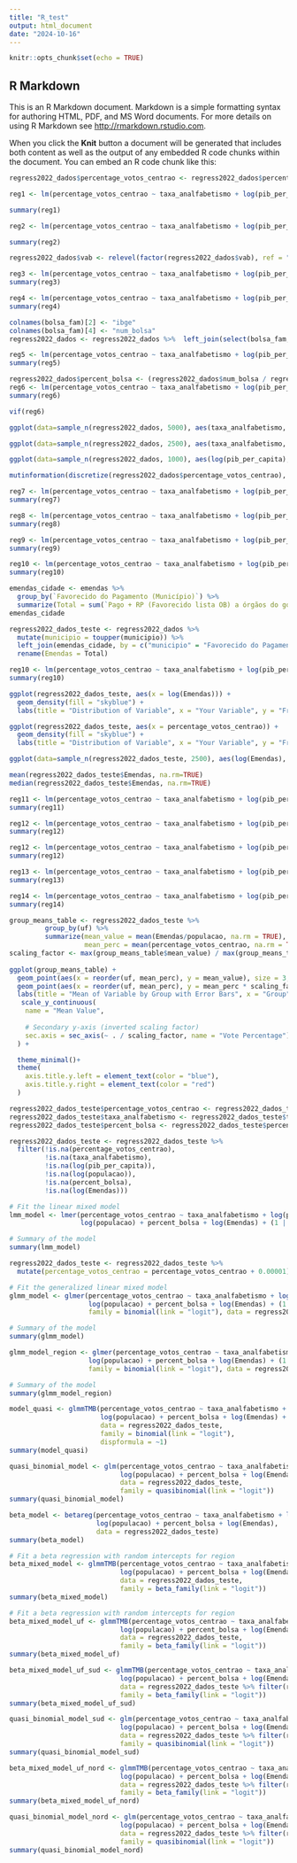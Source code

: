 ```yaml
---
title: "R_test"
output: html_document
date: "2024-10-16"
---
```


```r
knitr::opts_chunk$set(echo = TRUE)
```

## R Markdown

This is an R Markdown document. Markdown is a simple formatting syntax for authoring HTML, PDF, and MS Word documents. For more details on using R Markdown see <http://rmarkdown.rstudio.com>.

When you click the **Knit** button a document will be generated that includes both content as well as the output of any embedded R code chunks within the document. You can embed an R code chunk like this:



```r
regress2022_dados$percentage_votos_centrao <- regress2022_dados$percentage_votos_centrao*100
```



```r
reg1 <- lm(percentage_votos_centrao ~ taxa_analfabetismo + log(pib_per_capita) + log(populacao), data=regress2022_dados)
```

```r
summary(reg1)
```
```r
reg2 <- lm(percentage_votos_centrao ~ taxa_analfabetismo + log(pib_per_capita) + log(populacao) + Impostos, data=regress2022_dados)
```


```r
summary(reg2)
```


```r
regress2022_dados$vab <- relevel(factor(regress2022_dados$vab), ref = "Produção florestal, pesca e aquicultura")

reg3 <- lm(percentage_votos_centrao ~ taxa_analfabetismo + log(pib_per_capita) + log(populacao) + Impostos + vab, data=regress2022_dados)
summary(reg3)
```

```r
reg4 <- lm(percentage_votos_centrao ~ taxa_analfabetismo + log(pib_per_capita) + log(populacao) + factor(uf), data = regress2022_dados)
summary(reg4)
```

```r
colnames(bolsa_fam)[2] <- "ibge"
colnames(bolsa_fam)[4] <- "num_bolsa"
regress2022_dados <- regress2022_dados %>%  left_join(select(bolsa_fam, ibge, num_bolsa), by="ibge")
```

```r
reg5 <- lm(percentage_votos_centrao ~ taxa_analfabetismo + log(pib_per_capita) + log(populacao)+ log(Impostos) + num_bolsa, data = regress2022_dados)
summary(reg5)
```
```r
regress2022_dados$percent_bolsa <- (regress2022_dados$num_bolsa / regress2022_dados$populacao)*100
reg6 <- lm(percentage_votos_centrao ~ taxa_analfabetismo + log(pib_per_capita) + log(populacao) + percent_bolsa, data = regress2022_dados)
summary(reg6)
```

```r
vif(reg6)
```
```r
ggplot(data=sample_n(regress2022_dados, 5000), aes(taxa_analfabetismo, percentage_votos_centrao, color=regiao)) + geom_point()

```

```r
ggplot(data=sample_n(regress2022_dados, 2500), aes(taxa_analfabetismo, percentage_votos_centrao, color=`Administração, defesa, educação e saúde públicas e seguridade social`)) + geom_point() + theme(legend.position="bottom")
```
```r
ggplot(data=sample_n(regress2022_dados, 1000), aes(log(pib_per_capita), percentage_votos_centrao, color=regiao, size=populacao)) + geom_point() + theme(legend.position="bottom")
```
```r
mutinformation(discretize(regress2022_dados$percentage_votos_centrao), discretize(regress2022_dados$Impostos))

```

```r

reg7 <- lm(percentage_votos_centrao ~ taxa_analfabetismo + log(pib_per_capita) + log(populacao) + percent_bolsa + factor(uf) , data = regress2022_dados)
summary(reg7)
```

```r
reg8 <- lm(percentage_votos_centrao ~ taxa_analfabetismo + log(pib_per_capita) + log(populacao) + percent_bolsa + factor(regiao), data = regress2022_dados_teste)
summary(reg8)
```

```r
reg9 <- lm(percentage_votos_centrao ~ taxa_analfabetismo + log(pib_per_capita) + log(populacao) + percent_bolsa + percent_bolsa * factor(regiao) , data = regress2022_dados)
summary(reg9)
```

```r
reg10 <- lm(percentage_votos_centrao ~ taxa_analfabetismo + log(pib_per_capita) + log(populacao) + percent_bolsa + taxa_analfabetismo * factor(regiao) + percent_bolsa * factor(regiao) , data = regress2022_dados)
summary(reg10)
```
```r
emendas_cidade <- emendas %>% 
  group_by(`Favorecido do Pagamento (Município)`) %>%
  summarize(Total = sum(`Pago + RP (Favorecido lista OB) a órgãos do governo`))
emendas_cidade
```
```r
regress2022_dados_teste <- regress2022_dados %>%
  mutate(municipio = toupper(municipio)) %>%
  left_join(emendas_cidade, by = c("municipio" = "Favorecido do Pagamento (Município)")) %>%
  rename(Emendas = Total)
```

```r
reg10 <- lm(percentage_votos_centrao ~ taxa_analfabetismo + log(pib_per_capita) + log(populacao) + percent_bolsa + log(Emendas), data = regress2022_dados_teste)
summary(reg10)
```
```r
ggplot(regress2022_dados_teste, aes(x = log(Emendas))) +
  geom_density(fill = "skyblue") +
  labs(title = "Distribution of Variable", x = "Your Variable", y = "Frequency")
```
```r
ggplot(regress2022_dados_teste, aes(x = percentage_votos_centrao)) +
  geom_density(fill = "skyblue") +
  labs(title = "Distribution of Variable", x = "Your Variable", y = "Frequency")
```

```r
ggplot(data=sample_n(regress2022_dados_teste, 2500), aes(log(Emendas), percentage_votos_centrao, color=regiao)) + geom_point() + theme(legend.position="bottom")
```
```r
mean(regress2022_dados_teste$Emendas, na.rm=TRUE)
median(regress2022_dados_teste$Emendas, na.rm=TRUE)
```

```r
reg11 <- lm(percentage_votos_centrao ~ taxa_analfabetismo + log(pib_per_capita) + log(populacao) + percent_bolsa + factor(regiao)* log(Emendas), data = regress2022_dados_teste)
summary(reg11)
```
```r
reg12 <- lm(percentage_votos_centrao ~ taxa_analfabetismo + log(pib_per_capita) + log(populacao) + percent_bolsa *factor(regiao) + factor(regiao)* log(Emendas), data = regress2022_dados_teste)
summary(reg12)
```

```r
reg12 <- lm(percentage_votos_centrao ~ taxa_analfabetismo + log(pib_per_capita) + log(populacao) + percent_bolsa + factor(regiao) + log(Emendas), data = regress2022_dados_teste)
summary(reg12)
```
```r
reg13 <- lm(percentage_votos_centrao ~ taxa_analfabetismo + log(pib_per_capita) + log(populacao)  + factor(regiao)*log(Emendas), data = regress2022_dados_teste)
summary(reg13)
```
```r
reg14 <- lm(percentage_votos_centrao ~ taxa_analfabetismo + log(pib_per_capita) + log(populacao) + percent_bolsa+ factor(uf) + log(Emendas), data = regress2022_dados_teste)
summary(reg14)
```



```r
group_means_table <- regress2022_dados_teste %>%
         group_by(uf) %>%
         summarize(mean_value = mean(Emendas/populacao, na.rm = TRUE),
                   mean_perc = mean(percentage_votos_centrao, na.rm = TRUE)) 
scaling_factor <- max(group_means_table$mean_value) / max(group_means_table$mean_perc)
      
ggplot(group_means_table) +
  geom_point(aes(x = reorder(uf, mean_perc), y = mean_value), size = 3, color = "blue") +
  geom_point(aes(x = reorder(uf, mean_perc), y = mean_perc * scaling_factor, size = 3, color = "red")) +
  labs(title = "Mean of Variable by Group with Error Bars", x = "Group", y = "Mean Value") +
   scale_y_continuous(
    name = "Mean Value",
    
    # Secondary y-axis (inverted scaling factor)
    sec.axis = sec_axis(~ . / scaling_factor, name = "Vote Percentage")
  ) +

  theme_minimal()+
  theme(
    axis.title.y.left = element_text(color = "blue"),
    axis.title.y.right = element_text(color = "red")
  )
```

```r
regress2022_dados_teste$percentage_votos_centrao <- regress2022_dados_teste$percentage_votos_centrao/100
regress2022_dados_teste$taxa_analfabetismo <- regress2022_dados_teste$taxa_analfabetismo/100
regress2022_dados_teste$percent_bolsa <- regress2022_dados_teste$percent_bolsa/100
```
```r
regress2022_dados_teste <- regress2022_dados_teste %>%
  filter(!is.na(percentage_votos_centrao), 
         !is.na(taxa_analfabetismo), 
         !is.na(log(pib_per_capita)),
         !is.na(log(populacao)),
         !is.na(percent_bolsa),
         !is.na(log(Emendas)))
```


```r
# Fit the linear mixed model
lmm_model <- lmer(percentage_votos_centrao ~ taxa_analfabetismo + log(pib_per_capita) + 
                  log(populacao) + percent_bolsa + log(Emendas) + (1 | uf), data = regress2022_dados_teste)

# Summary of the model
summary(lmm_model)
```
```r
regress2022_dados_teste <- regress2022_dados_teste %>% 
  mutate(percentage_votos_centrao = percentage_votos_centrao + 0.00001)

```


```r

# Fit the generalized linear mixed model
glmm_model <- glmer(percentage_votos_centrao ~ taxa_analfabetismo + log(pib_per_capita) + 
                    log(populacao) + percent_bolsa + log(Emendas) + (1 | uf), 
                    family = binomial(link = "logit"), data = regress2022_dados_teste)

# Summary of the model
summary(glmm_model)


```
```r
glmm_model_region <- glmer(percentage_votos_centrao ~ taxa_analfabetismo + log(pib_per_capita) + 
                    log(populacao) + percent_bolsa + log(Emendas) + (1 | regiao), 
                    family = binomial(link = "logit"), data = regress2022_dados_teste)

# Summary of the model
summary(glmm_model_region)
```


```r
model_quasi <- glmmTMB(percentage_votos_centrao ~ taxa_analfabetismo + log(pib_per_capita) +
                       log(populacao) + percent_bolsa + log(Emendas) + (1 | uf),
                       data = regress2022_dados_teste,
                       family = binomial(link = "logit"),
                       dispformula = ~1)
summary(model_quasi)
```

```r
quasi_binomial_model <- glm(percentage_votos_centrao ~ taxa_analfabetismo + log(pib_per_capita) +
                            log(populacao) + percent_bolsa + log(Emendas),
                            data = regress2022_dados_teste,
                            family = quasibinomial(link = "logit"))
summary(quasi_binomial_model)

```
```r
beta_model <- betareg(percentage_votos_centrao ~ taxa_analfabetismo + log(pib_per_capita) +
                      log(populacao) + percent_bolsa + log(Emendas), 
                      data = regress2022_dados_teste)
summary(beta_model)
```
```r
# Fit a beta regression with random intercepts for region
beta_mixed_model <- glmmTMB(percentage_votos_centrao ~ taxa_analfabetismo + log(pib_per_capita) +
                            log(populacao) + percent_bolsa + log(Emendas) + (1 | regiao),
                            data = regress2022_dados_teste,
                            family = beta_family(link = "logit"))
summary(beta_mixed_model)
```

```r
# Fit a beta regression with random intercepts for region
beta_mixed_model_uf <- glmmTMB(percentage_votos_centrao ~ taxa_analfabetismo + log(pib_per_capita) +
                            log(populacao) + percent_bolsa + log(Emendas) + (1 | uf),
                            data = regress2022_dados_teste,
                            family = beta_family(link = "logit"))
summary(beta_mixed_model_uf)
```

```r
beta_mixed_model_uf_sud <- glmmTMB(percentage_votos_centrao ~ taxa_analfabetismo + log(pib_per_capita) +
                            log(populacao) + percent_bolsa + log(Emendas) + (1 | uf),
                            data = regress2022_dados_teste %>% filter(regress2022_dados_teste$regiao == "Sudeste"),
                            family = beta_family(link = "logit"))
summary(beta_mixed_model_uf_sud)
```

```r
quasi_binomial_model_sud <- glm(percentage_votos_centrao ~ taxa_analfabetismo + log(pib_per_capita) +
                            log(populacao) + percent_bolsa + log(Emendas)+ factor(uf),
                            data = regress2022_dados_teste %>% filter(regress2022_dados_teste$regiao=="Sudeste"),
                            family = quasibinomial(link = "logit"))
summary(quasi_binomial_model_sud)
```

```r
beta_mixed_model_uf_nord <- glmmTMB(percentage_votos_centrao ~ taxa_analfabetismo + log(pib_per_capita) +
                            log(populacao) + percent_bolsa + log(Emendas) + (1 | uf),
                            data = regress2022_dados_teste %>% filter(regress2022_dados_teste$regiao == "Nordeste"),
                            family = beta_family(link = "logit"))
summary(beta_mixed_model_uf_nord)
```
```r
quasi_binomial_model_nord <- glm(percentage_votos_centrao ~ taxa_analfabetismo + log(pib_per_capita) +
                            log(populacao) + percent_bolsa + log(Emendas) + factor(uf),
                            data = regress2022_dados_teste %>% filter(regress2022_dados_teste$regiao=="Nordeste"),
                            family = quasibinomial(link = "logit"))
summary(quasi_binomial_model_nord)
```

